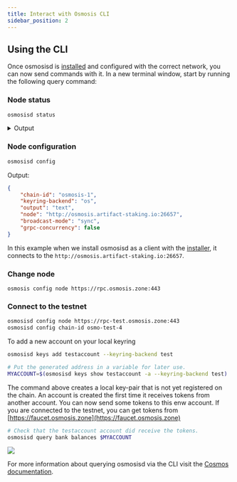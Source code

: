 ```yaml
---
title: Interact with Osmosis CLI
sidebar_position: 2
---
```


## Using the CLI

Once osmosisd is [installed](../osmosis-core/osmosisd) and configured with the correct network, you can now send commands with it. In a new terminal window, start by running the following query command:

### Node status
```bash
osmosisd status
```

<details><summary>Output</summary>
<p>

#### This is the output from `osmosisd status`

```json
{
  "NodeInfo": {
    "protocol_version": {
      "p2p": "8",
      "block": "11",
      "app": "12"
    },
    "id": "4017c243549b8bb4ad2b4cfe5d685aea450dcbcd",
    "listen_addr": "209.34.206.35:26656",
    "network": "osmosis-1",
    "version": "0.34.21",
    "channels": "40202122233038606100",
    "moniker": "artifact-rpc",
    "other": {
      "tx_index": "on",
      "rpc_address": "tcp://0.0.0.0:26657"
    }
  },
  "SyncInfo": {
    "latest_block_hash": "FBA710794C5A9C61523D7CCE78F2F51C7CD7A6C33A154C078E423859D7243E30",
    "latest_app_hash": "EC15E54C7BF66EDC9FEF561969B756CAA58933598FCBF72FE7727DE78F0D8DCF",
    "latest_block_height": "6335644",
    "latest_block_time": "2022-10-07T08:45:15.929540892Z",
    "earliest_block_hash": "38EAF21C7C4A786D73FFAADA32FD3D4B2B683AF2050B41CF5E5924D20AF4EEBC",
    "earliest_app_hash": "808B1D7123C385D52E6A5BC544FD763D156526751DEB401DADB18C717D567DC0",
    "earliest_block_height": "6287475",
    "earliest_block_time": "2022-10-03T22:54:17.633996278Z",
    "catching_up": false
  },
  "ValidatorInfo": {
    "Address": "369E2DCC99CD68400753812BBDF54CD5380FBAC7",
    "PubKey": {
      "type": "tendermint/PubKeyEd25519",
      "value": "mhb68/B38wFLH/5pDgvPKNbKyKdwduIKxJySz0GV/uI="
    },
    "VotingPower": "0"
  }
}
```

</p>
</details>

### Node configuration
```bash
osmosisd config
```
Output: 
```json
{
	"chain-id": "osmosis-1",
	"keyring-backend": "os",
	"output": "text",
	"node": "http://osmosis.artifact-staking.io:26657",
	"broadcast-mode": "sync",
	"grpc-concurrency": false
}
```
In this example when we install osmosisd as a client with the [installer](../osmosis-core/osmosisd), it connects to the `http://osmosis.artifact-staking.io:26657`. 

### Change node

```
osmosis config node https://rpc.osmosis.zone:443
```

### Connect to the testnet

```bash
osmosisd config node https://rpc-test.osmosis.zone:443
osmosisd config chain-id osmo-test-4
```

To add a  new account on your local keyring
```bash
osmosisd keys add testaccount --keyring-backend test

# Put the generated address in a variable for later use.
MYACCOUNT=$(osmosisd keys show testaccount -a --keyring-backend test)
```

The command above creates a local key-pair that is not yet registered on the chain. An account is created the first time it receives tokens from another account. 
 You can now send some tokens to this enw account. If you are connected to the testnet, you can get tokens from [https://faucet.osmosis.zone](https://faucet.osmosis.zone)

```bash
# Check that the testaccount account did receive the tokens.
osmosisd query bank balances $MYACCOUNT
```
![](../assets/query-balance.png)  

For more information about querying osmosisd via the CLI visit the [Cosmos documentation](https://hub.cosmos.network/main/hub-tutorials/gaiad.html).


